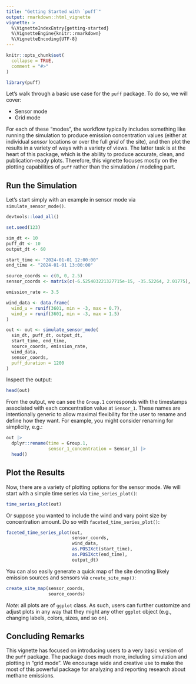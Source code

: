 ```yaml
---
title: "Getting Started with `puff`"
output: rmarkdown::html_vignette
vignette: >
  %\VignetteIndexEntry{getting-started}
  %\VignetteEngine{knitr::rmarkdown}
  %\VignetteEncoding{UTF-8}
---
```


```r
knitr::opts_chunk$set(
  collapse = TRUE,
  comment = "#>"
)
```

```r
library(puff)
```

Let's walk through a basic use case for the `puff` package. To do so, we will cover: 

  - Sensor mode
  - Grid mode
  
For each of these "modes", the workflow typically includes something like running the simulation to produce emission concentration values (either at individual *sensor* locations or over the full *grid* of the site), and then plot the results in a variety of ways with a variety of views. The latter task is at the heart of this package, which is the ability to produce accurate, clean, and publication-ready plots. Therefore, this vignette focuses mostly on the plotting capabilities of `puff` rather than the simulation / modeling part. 

## Run the Simulation

Let's start simply with an example in sensor mode via `simulate_sensor_mode()`. 

```r
devtools::load_all()

set.seed(123)

sim_dt <- 10
puff_dt <- 10
output_dt <- 60

start_time <- "2024-01-01 12:00:00"
end_time <- "2024-01-01 13:00:00"

source_coords <- c(0, 0, 2.5)
sensor_coords <- matrix(c(-6.525403221327715e-15, -35.52264, 2.01775), ncol = 3, byrow = TRUE)

emission_rate <- 3.5

wind_data <- data.frame(
  wind_u = runif(3601, min = -3, max = 0.7),
  wind_v = runif(3601, min = -3, max = 1.5)
)

out <- out <- simulate_sensor_mode(
  sim_dt, puff_dt, output_dt, 
  start_time, end_time, 
  source_coords, emission_rate,
  wind_data, 
  sensor_coords,
  puff_duration = 1200
)
```

Inspect the output: 

```r
head(out)
```

From the output, we can see the `Group.1` corresponds with the timestamps associated with each concentration value at `Sensor_1`. These names are intentionally generic to allow maximal flexibility for the user to rename and define how they want. For example, you might consider renaming for simplicity, e.g.: 

```r
out |> 
  dplyr::rename(time = Group.1,
                sensor_1_concentration = Sensor_1) |> 
  head()
```

## Plot the Results 

Now, there are a variety of plotting options for the sensor mode. We will start with a simple time series via `time_series_plot()`:

```r
time_series_plot(out)
```

Or suppose you wanted to include the wind and vary point size by concentration amount. Do so with `faceted_time_series_plot()`:

```r
faceted_time_series_plot(out, 
                         sensor_coords,
                         wind_data, 
                         as.POSIXct(start_time), 
                         as.POSIXct(end_time), 
                         output_dt)
```

You can also easily generate a quick map of the site denoting likely emission sources and sensors via `create_site_map()`:

```r
create_site_map(sensor_coords,
                source_coords)
```

*Note*: all plots are of `ggplot` class. As such, users can further customize and adjust plots in any way that they might any other `ggplot` object (e.g., changing labels, colors, sizes, and so on).

## Concluding Remarks

This vignette has focused on introducing users to a very basic version of the `puff` package. The package does much more, including simulation and plotting in "grid mode". We encourage wide and creative use to make the most of this powerful package for analyzing and reporting research about methane emissions. 
